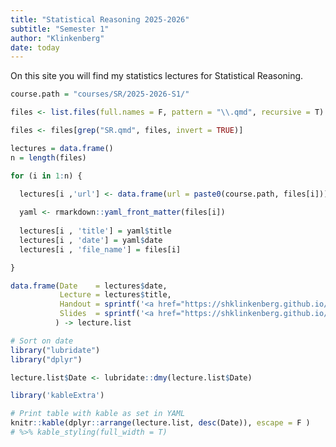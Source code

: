 ```yaml
---
title: "Statistical Reasoning 2025-2026"
subtitle: "Semester 1"
author: "Klinkenberg"
date: today
---
```


On this site you will find my statistics lectures for Statistical Reasoning. 

```r
course.path = "courses/SR/2025-2026-S1/"

files <- list.files(full.names = F, pattern = "\\.qmd", recursive = T)

files <- files[grep("SR.qmd", files, invert = TRUE)]

lectures = data.frame()
n = length(files)

for (i in 1:n) {

  lectures[i ,'url'] <- data.frame(url = paste0(course.path, files[i]))
  
  yaml <- rmarkdown::yaml_front_matter(files[i])
  
  lectures[i , 'title'] = yaml$title
  lectures[i , 'date'] = yaml$date
  lectures[i , 'file_name'] = files[i]

}

data.frame(Date    = lectures$date, 
           Lecture = lectures$title,
           Handout = sprintf('<a href="https://shklinkenberg.github.io/statistics-lectures/%s" target="_blank" class="external">link</a>', gsub("qmd", "html", lectures$url)),
           Slides  = sprintf('<a href="https://shklinkenberg.github.io/statistics-lectures/%s" target="_blank" class="external">link</a>', gsub("qmd", "slide.html", lectures$url)) 
          ) -> lecture.list

# Sort on date
library("lubridate")
library("dplyr")

lecture.list$Date <- lubridate::dmy(lecture.list$Date)

library('kableExtra')

# Print table with kable as set in YAML
knitr::kable(dplyr::arrange(lecture.list, desc(Date)), escape = F ) 
# %>% kable_styling(full_width = T)
```